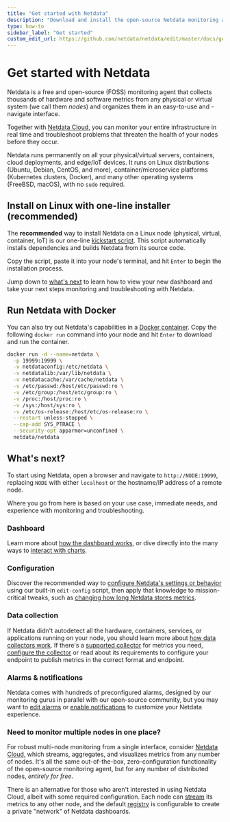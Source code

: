 ```yaml
---
title: "Get started with Netdata"
description: "Download and install the open-source Netdata monitoring agent on physical/virtual servers, Linux (Ubuntu/Debian/CentOS/etc), Docker, Kubernetes, and many others, often with one command."
type: how-to
sidebar_label: "Get started"
custom_edit_url: https://github.com/netdata/netdata/edit/master/docs/get-started.mdx
---
```



# Get started with Netdata

Netdata is a free and open-source (FOSS) monitoring agent that collects thousands of hardware and software metrics from
any physical or virtual system (we call them _nodes_) and organizes them in an easy-to-use and -navigate interface.

Together with [Netdata Cloud](https://learn.netdata.cloud/docs/cloud), you can monitor your entire infrastructure in
real time and troubleshoot problems that threaten the health of your nodes before they occur.

Netdata runs permanently on all your physical/virtual servers, containers, cloud deployments, and edge/IoT devices. It
runs on Linux distributions (Ubuntu, Debian, CentOS, and more), container/microservice platforms (Kubernetes clusters,
Docker), and many other operating systems (FreeBSD, macOS), with no `sudo` required.

<Install>
  <InstallBox
    to="#install-on-linux-with-one-line-installer-recommended"
    os="General Linux with one-line installer (recommended)"
    svg="linux" />
  <InstallBox
    to="#run-netdata-with-docker"
    os="Run with Docker" 
    svg="docker" />
  <InstallBox
    to="/docs/agent/packaging/installer/methods/kubernetes"
    os="Deploy on Kubernetes" 
    svg="kubernetes" />
   <InstallBox
    to="/docs/agent/packaging/installer/methods/macos"
    os="Install on macOS" 
    svg="macos" />
  <InstallBox
    to="/docs/agent/packaging/installer/methods/packages"
    os="Linux with .deb/.rpm packages" 
    svg="linux" />
  <InstallBox
    to="/docs/agent/packaging/installer/methods/kickstart-64"
    os="Linux with static 64-bit binary" 
    svg="linux" />
  <InstallBox
    to="/docs/agent/packaging/installer/methods/manual"
    os="Linux from Git" 
    svg="linux" />
  <InstallBox
    to="/docs/agent/packaging/installer/methods/source"
    os="Linux from source"
    svg="linux" />
  <InstallBox
    to="/docs/agent/packaging/installer/methods/offline" 
    os="Linux for offline nodes"
    svg="linux" />
</Install>

## Install on Linux with one-line installer (recommended)

The **recommended** way to install Netdata on a Linux node (physical, virtual, container, IoT) is our one-line
[kickstart script](/packaging/installer/methods/kickstart.md). This script automatically installs dependencies and
builds Netdata from its source code.

Copy the script, paste it into your node's terminal, and hit `Enter` to begin the installation process.

<OneLineInstall />

Jump down to [what's next](#whats-next) to learn how to view your new dashboard and take your next steps monitoring and
troubleshooting with Netdata.

## Run Netdata with Docker

You can also try out Netdata's capabilities in a [Docker container](/packaging/docker/README.md). Copy the following
`docker run` command into your node and hit `Enter` to download and run the container.

```bash
docker run -d --name=netdata \
  -p 19999:19999 \
  -v netdataconfig:/etc/netdata \
  -v netdatalib:/var/lib/netdata \
  -v netdatacache:/var/cache/netdata \
  -v /etc/passwd:/host/etc/passwd:ro \
  -v /etc/group:/host/etc/group:ro \
  -v /proc:/host/proc:ro \
  -v /sys:/host/sys:ro \
  -v /etc/os-release:/host/etc/os-release:ro \
  --restart unless-stopped \
  --cap-add SYS_PTRACE \
  --security-opt apparmor=unconfined \
  netdata/netdata
```

## What's next?

To start using Netdata, open a browser and navigate to `http://NODE:19999`, replacing `NODE` with either `localhost` or
the hostname/IP address of a remote node.

Where you go from here is based on your use case, immediate needs, and experience with monitoring and troubleshooting.

### Dashboard

Learn more about [how the dashboard works](/docs/dashboard/how-dashboard-works.mdx), or dive directly into the many ways
to [interact with charts](/docs/dashboard/interact-charts.mdx).

### Configuration

Discover the recommended way to [configure Netdata's settings or behavior](/docs/configure/nodes.md) using our built-in
`edit-config` script, then apply that knowledge to mission-critical tweaks, such as [changing how long Netdata stores
metrics](/docs/store/change-metrics-storage.md).

### Data collection

If Netdata didn't autodetect all the hardware, containers, services, or applications running on your node, you should
learn more about [how data collectors work](/docs/collect/how-collectors-work.md). If there's a [supported
collector](/collectors/COLLECTORS.md) for metrics you need, [configure the collector](/docs/collect/enable-configure.md)
or read about its requirements to configure your endpoint to publish metrics in the correct format and endpoint.

### Alarms & notifications

Netdata comes with hundreds of preconfigured alarms, designed by our monitoring gurus in parallel with our open-source
community, but you may want to [edit alarms](/docs/monitor/configure-alarms.md) or [enable
notifications](/docs/monitor/enable-notifications.md) to customize your Netdata experience.

### Need to monitor multiple nodes in one place?

For robust multi-node monitoring from a single interface, consider [Netdata
Cloud](https://learn.netdata.cloud/docs/cloud), which streams, aggregates, and visualizes metrics from any number of
nodes. It's all the same out-of-the-box, zero-configuration functionality of the open-source monitoring agent, but for
any number of distributed nodes, _entirely for free_.

There is an alternative for those who aren't interested in using Netdata Cloud, albeit with some required configuration.
Each node can [stream](/streaming/README.md) its metrics to any other node, and the default
[registry](/registry/README.md) is configurable to create a private "network" of Netdata dashboards.
